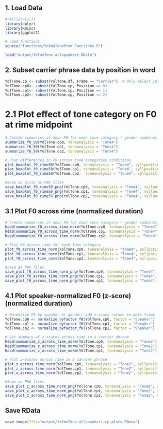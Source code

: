 ## 1. Load Data
```r
#rm(list=ls())
library(dplyr)
library(Rmisc)
library(ggplot2)

# Load functions
source("functions/YolmoToneProd_Functions.R")

load("output/YolmoTone-allspeakers.RData")
```

## 2. Subset carrier phrase data by position in word
```r
YolTone.cp <- subset(YolTone.df, Frame == "Carrier")  # Only select initial syllables
YolTone.cp0<- subset(YolTone.cp, Position == 0)
YolTone.cp1<- subset(YolTone.cp, Position == 1)
YolTone.cp2<- subset(YolTone.cp, Position == 2)
```


# 2.1 Plot effect of tone category on F0 at rime midpoint
```r
# Create summaries of mean F0 for each tone category * gender combination at rime midpoint
summarize_f0_50(YolTone.cp0, toneanalysis = "Tone4")
summarize_f0_50(YolTone.cp1, toneanalysis = "Tone4")
summarize_f0_50(YolTone.cp2, toneanalysis = "Tone4")

# Plot differences in F0 across tone categories conditions
plot_boxplot_f0_rime50(YolTone.cp0, toneanalysis = "Tone4", syllposition = "monosyllabic words (carrier phrase)")
plot_boxplot_f0_rime50(YolTone.cp1, toneanalysis = "Tone4", syllposition = "1st syllable of disyllabic words (carrier phrase)")
plot_boxplot_f0_rime50(YolTone.cp2,  toneanalysis = "Tone4", syllposition = "2nd syllable of disyllabic words (carrier phrase)")

#Save as plots as PNG files
save_boxplot_f0_rime50_png(YolTone.cp0, toneanalysis = "Tone4", syllposition = "monosyllabic words (carrier phrase)", filename = "YolTone_4tone_cp_f0_rime50_mono")
save_boxplot_f0_rime50_png(YolTone.cp1, toneanalysis = "Tone4", syllposition = "1st syllable of disyllabic words (carrier phrase)", filename = "YolTone_4tone_cp_f0_rime50_di1st")
save_boxplot_f0_rime50_png(YolTone.cp2, toneanalysis = "Tone4", syllposition = "2nd syllable of disyllabic words (carrier phrase)", filename = "YolTone_4tone_cp_f0_rime50_di2nd")
```

## 3.1 Plot F0 across rime (normalized duration)
```r
# Create summaries of mean F0 for each tone category * gender combination at 1% time intervals
head(summarize_f0_across_time_norm(YolTone.cp0, toneanalysis = "Tone4"), 10)
head(summarize_f0_across_time_norm(YolTone.cp1, toneanalysis = "Tone4"), 10)
head(summarize_f0_across_time_norm(YolTone.cp2, toneanalysis = "Tone4"), 10)

# Plot F0 across rime for each tone category
plot_f0_across_time_norm(YolTone.cp0, toneanalysis = "Tone4", syllposition = "monosyllabic words (carrier phrase)")
plot_f0_across_time_norm(YolTone.cp1, toneanalysis = "Tone4", syllposition = "1st syllable of disyllabic words (carrier phrase)")
plot_f0_across_time_norm(YolTone.cp2, toneanalysis = "Tone4", syllposition = "2nd syllable of disyllabic words (carrier phrase)")

#Save as PNG files
save_plot_f0_across_time_norm_png(YolTone.cp0, toneanalysis = "Tone4", syllposition = "monosyllabic words (carrier phrase)", filename = "YolTone_4tone_cp_f0_across_time_norm_mono")
save_plot_f0_across_time_norm_png(YolTone.cp1, toneanalysis = "Tone4", syllposition = "1st syllable of disyllabic words (carrier phrase)", filename = "YolTone_4tone_cp_f0_across_time_norm_di1st")
save_plot_f0_across_time_norm_png(YolTone.cp2, toneanalysis = "Tone4", syllposition = "2nd syllable of disyllabic words (carrier phrase)", filename = "YolTone_4tone_cp_f0_across_time_norm_di2nd")
```


## 4.1 Plot speaker-normalized F0 (z-score) (normalized duration)
```r
# Normalize F0 by speaker or gender, add z-score column to data frame
YolTone.cp0 <- normalize_byfactor_f0(YolTone.cp0, factor = "Speaker")
YolTone.cp1 <- normalize_byfactor_f0(YolTone.cp1, factor = "Speaker")
YolTone.cp2 <- normalize_byfactor_f0(YolTone.cp2, factor = "Speaker")

# Get summary of z-scores across rime in a carrier phrase
head(summarize_z_across_time_norm(YolTone.cp0, toneanalysis = "Tone2"), 10)
head(summarize_z_across_time_norm(YolTone.cp1, toneanalysis = "Tone2"), 10)
head(summarize_z_across_time_norm(YolTone.cp2, toneanalysis = "Tone2"), 10)

# Plot z-scores across rime in a carrier phrase
plot_z_across_time_norm(YolTone.cp0, toneanalysis = "Tone2", syllposition = "monosyllabic words\n(carrier phrase)")
plot_z_across_time_norm(YolTone.cp1, toneanalysis = "Tone2", syllposition = "1st syllable of disyllabic words\n(carrier phrase)")
plot_z_across_time_norm(YolTone.cp2, toneanalysis = "Tone2", syllposition = "2nd syllable of disyllabic words\n(carrier phrase)")

#Save as PNG files
save_plot_z_across_time_norm_png(YolTone.cp0, toneanalysis = "Tone2", syllposition = "monosyllabic words\n(carrier phrase)", filename = "YolTone_2tone_cp_z_across_time_norm_mono")
save_plot_z_across_time_norm_png(YolTone.cp1, toneanalysis = "Tone2", syllposition = "1st syllable of disyllabic words\n(carrier phrase)", filename = "YolTone_2tone_cp_z_across_time_norm_di1st")
save_plot_z_across_time_norm_png(YolTone.cp2, toneanalysis = "Tone2", syllposition = "2nd syllable of disyllabic words\n(carrier phrase)", filename = "YolTone_2tone_cp_z_across_time_norm_di2nd")
```

## Save RData
```r
save.image(file="output/YolmoTone-allspeakers-cp-plots.RData")
```
